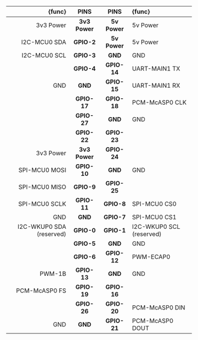 | {func}                   | PINS          | PINS         | {func}                   |
|-------------------------:|:-------------:|:------------:|:-------------------------|
| 3v3 Power                | **3v3 Power** | **5v Power** | 5v Power                 |
| I2C-MCU0 SDA             | **GPIO-2**    | **5v Power** | 5v Power                 |
| I2C-MCU0 SCL             | **GPIO-3**    | **GND**      | GND                      |
|                          | **GPIO-4**    | **GPIO-14**  | UART-MAIN1 TX            |
| GND                      | **GND**       | **GPIO-15**  | UART-MAIN1 RX            |
|                          | **GPIO-17**   | **GPIO-18**  | PCM-McASP0 CLK           |
|                          | **GPIO-27**   | **GND**      | GND                      |
|                          | **GPIO-22**   | **GPIO-23**  |                          |
| 3v3 Power                | **3v3 Power** | **GPIO-24**  |                          |
| SPI-MCU0 MOSI            | **GPIO-10**   | **GND**      | GND                      |
| SPI-MCU0 MISO            | **GPIO-9**    | **GPIO-25**  |                          |
| SPI-MCU0 SCLK            | **GPIO-11**   | **GPIO-8**   | SPI-MCU0 CS0             |
| GND                      | **GND**       | **GPIO-7**   | SPI-MCU0 CS1             |
| I2C-WKUP0 SDA (reserved) | **GPIO-0**    | **GPIO-1**   | I2C-WKUP0 SCL (reserved) |
|                          | **GPIO-5**    | **GND**      | GND                      |
|                          | **GPIO-6**    | **GPIO-12**  | PWM-ECAP0                |
| PWM-1B                   | **GPIO-13**   | **GND**      | GND                      |
| PCM-McASP0 FS            | **GPIO-19**   | **GPIO-16**  |                          |
|                          | **GPIO-26**   | **GPIO-20**  | PCM-McASP0 DIN           |
| GND                      | **GND**       | **GPIO-21**  | PCM-McASP0 DOUT          |

